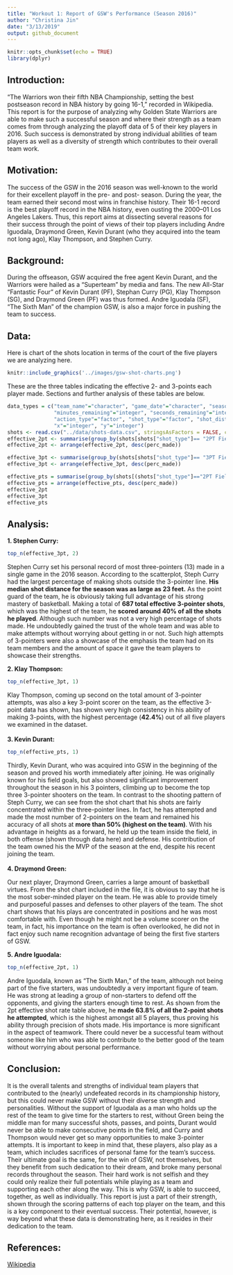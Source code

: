 ```yaml
---
title: "Workout 1: Report of GSW's Performance (Season 2016)"
author: "Christina Jin"
date: "3/13/2019"
output: github_document
---
```


```r
knitr::opts_chunk$set(echo = TRUE)
library(dplyr)
```


## Introduction: 

“The Warriors won their fifth NBA Championship, setting the best postseason record in NBA history by going 16-1, ” recorded in Wikipedia. This report is for the purpose of analyzing why Golden State Warriors are able to make such a successful season and where their strength as a team comes from through analyzing the playoff data of 5 of their key players in 2016. Such success is demonstrated by strong individual abilities of team players as well as a diversity of strength which contributes to their overall team work. \


## Motivation:

The success of the GSW in the 2016 season was well-known to the world for their excellent playoff in the pre- and post- season. During the year, the team earned their second most wins in franchise history. Their 16-1 record is the best playoff record in the NBA history, even ousting the 2000–01 Los Angeles Lakers. Thus, this report aims at dissecting several reasons for their success through the point of views of their top players including Andre Iguodala, Draymond Green, Kevin Durant (who they acquired into the team not long ago), Klay Thompson, and Stephen Curry. \


## Background:

During the offseason, GSW acquired the free agent Kevin Durant, and the Warriors were hailed as a “Superteam” by media and fans. The new All-Star “Fantastic Four” of Kevin Durant (PF), Stephan Curry (PG), Klay Thompson (SG), and Draymond Green (PF) was thus formed. Andre Iguodala (SF), "The Sixth Man" of the champion GSW, is also a major force in pushing the team to success.\


## Data:

Here is chart of the shots location in terms of the court of the five players we are analyzing here.\
```r
knitr::include_graphics('../images/gsw-shot-charts.png')
```

These are the three tables indicating the effective 2- and 3-points each player made. Sections and further analysis of these tables are below. \
```r
data_types = c("team_name"="character", "game_date"="character", "season" = "integer", "period"="integer",
               "minutes_remaining"="integer", "seconds_remaining"="integer", "shot_made_flag"="character",
               "action_type"="factor", "shot_type"="factor", "shot_distance"="integer", "opponent"="character",
               "x"="integer", "y"="integer")
shots <- read.csv("../data/shots-data.csv", stringsAsFactors = FALSE, colClasses = data_types)
effective_2pt <- summarise(group_by(shots[shots["shot_type"]== "2PT Field Goal",], name), total = n(), made = length(which(shot_made_flag == "shot_yes")), perc_made = made/total)
effective_2pt <- arrange(effective_2pt, desc(perc_made))

effective_3pt <- summarise(group_by(shots[shots["shot_type"]== "3PT Field Goal",], name), total = n(), made = length(which(shot_made_flag == "shot_yes")), perc_made = made/total)
effective_3pt <- arrange(effective_3pt, desc(perc_made))

effective_pts = summarise(group_by(shots[(shots["shot_type"]=="2PT Field Goal") | (shots["shot_type"]=="3PT Field Goal"),], name), total = n(), made = length(which(shot_made_flag == "shot_yes")), perc_made = made/total)
effective_pts = arrange(effective_pts, desc(perc_made))
effective_2pt
effective_3pt
effective_pts
```


## Analysis:
**1. Stephen Curry:**
```r
top_n(effective_3pt, 2)
```

Stephen Curry set his personal record of most three-pointers (13) made in a single game in the 2016 season. According to the scatterplot, Steph Curry had the largest percentage of making shots outside the 3-pointer line. **His median shot distance for the season was as large as 23 feet.** As the point guard of the team, he is obviously taking full advantage of his strong mastery of basketball. Making a total of **687 total effective 3-pointer shots**, which was the highest of the team, he **scored around 40% of all the shots he played**. Although such number was not a very high percentage of shots made. He undoubtedly gained the trust of the whole team and was able to make attempts without worrying about getting in or not. Such high attempts of 3-pointers were also a showcase of the emphasis the team had on its team members and the amount of space it gave the team players to showcase their strengths.\

**2. Klay Thompson:**
```r
top_n(effective_3pt, 1)
```
Klay Thompson, coming up second on the total amount of 3-pointer attempts, was also a key 3-point scorer on the team, as the effective 3-point data has shown, has shown very high consistency in his ability of making 3-points, with the highest percentage (**42.4%**) out of all five players we examined in the dataset. \
\
**3. Kevin Durant:**

```r
top_n(effective_pts, 1)
```

Thirdly, Kevin Durant, who was acquired into GSW in the beginning of the season and proved his worth immediately after joining. He was originally known for his field goals, but also showed significant improvement throughout the season in his 3 pointers, climbing up to become the top three 3-pointer shooters on the team. In contrast to the shooting pattern of Steph Curry, we can see from the shot chart that his shots are fairly concentrated within the three-pointer lines. In fact, he has attempted and made the most number of 2-pointers on the team and remained his accuracy of all shots at **more than 50% (highest on the team)**. With his advantage in heights as a forward, he held up the team inside the field, in both offense (shown through data here) and defense. His contribution of the team owned his the MVP of the season at the end, despite his recent joining the team.\
\
**4. Draymond Green:**

Our next player, Draymond Green, carries a large amount of basketball virtues. From the shot chart included in the file, it is obvious to say that he is the most sober-minded player on the team. He was able to provide timely and purposeful passes and defenses to other players of the team. The shot chart shows that his plays are concentrated in positions and he was most comfortable with. Even though he might not be a volume scorer on the team, in fact, his importance on the team is often overlooked, he did not in fact enjoy such name recognition advantage of being the first five starters of GSW.\

**5. Andre Iguodala:**
```r
top_n(effective_2pt, 1)
```

Andre Iguodala, known as “The Sixth Man,” of the team, although not being part of the five starters, was undoubtedly a very important figure of team. He was strong at leading a group of non-starters to defend off the opponents, and giving the starters enough time to rest. As shown from the 2pt effective shot rate table above, he **made 63.8% of all the 2-point shots he attempted**, which is the highest amongst all 5 players, thus proving his ability through precision of shots made. His importance is more significant in the aspect of teamwork. There could never be a successful team without someone like him who was able to contribute to the better good of the team without worrying about personal performance. \


## Conclusion:

It is the overall talents and strengths of individual team players that contributed to the (nearly) undefeated records in its championship history, but this could never make GSW without their diverse strength and personalities. Without the support of Iguodala as a man who holds up the rest of the team to give time for the starters to rest, without Green being the middle man for many successful shots, passes, and points, Durant would never be able to make consecutive points in the field, and Curry and Thompson would never get so many opportunities to make 3-pointer attempts. It is important to keep in mind that, these players, also play as a team, which includes sacrifices of personal fame for the team’s success. Their ultimate goal is the same, for the win of GSW, not themselves, but they benefit from such dedication to their dream, and broke many personal records throughout the season. Their hard work is not selfish and they  could only realize their full potentials while playing as a team and supporting each other along the way. This is why GSW, is able to succeed, together, as well as individually. This report is just a part of their strength, shown through the scoring patterns of each top player on the team, and this is a key component to their eventual success. Their potential, however, is way beyond what these data is demonstrating here, as it resides in their dedication to the team. \


## References:

[Wikipedia](https://en.wikipedia.org/wiki/2016%E2%80%9317_Golden_State_Warriors_season#Regular_season)

